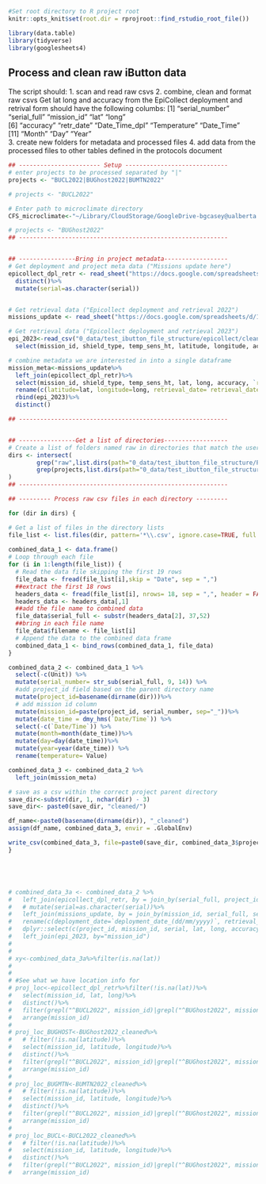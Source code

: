 ```r
#Set root directory to R project root
knitr::opts_knit$set(root.dir = rprojroot::find_rstudio_root_file())
```
 
```r
library(data.table)
library(tidyverse)
library(googlesheets4)
```

## Process and clean raw iButton data

The script should:
1. scan and read raw csvs
2. combine, clean and format raw csvs
  Get lat long and accuracy from the EpiCollect deployment and retrival form
  should have the following columbs:
   [1] "serial_number" "serial_full"   "mission_id"    "lat"           "long"         
 [6] "accuracy"      "retr_date"     "Date_Time_dpl" "Temperature"   "Date_Time"    
[11] "Month"         "Day"           "Year"    
3. create new folders for metadata and processed files
4. add data from the processed files to other tables defined in the protocols document


```r

## ----------------------- Setup -----------------------------
# enter projects to be processed separated by "|"
projects <- "BUCL2022|BUGhost2022|BUMTN2022"

# projects <- "BUCL2022"

# Enter path to microclimate directory
CFS_microclimate<-"~/Library/CloudStorage/GoogleDrive-bgcasey@ualberta.ca/Shared drives/CFS_microclimate/"

# projects <- "BUGhost2022"
## -----------------------------------------------------------


## ----------------Bring in project metadata------------------
# Get deployment and project meta data ("Missions update here")
epicollect_dpl_retr <- read_sheet("https://docs.google.com/spreadsheets/d/17XlD9aDWxbF-hT_lgHHTUPqp7LcqJtmg-D2WjVK31D4/edit#gid=707838738")%>%
  distinct()%>%  
  mutate(serial=as.character(serial))


# Get retrieval data ("Epicollect deployment and retrieval 2022")
missions_update <- read_sheet("https://docs.google.com/spreadsheets/d/1k0tpoW2oyqA254Ld69-6nNeHiX_WjwS2vg5TMDDQWVY/edit#gid=266715229")

# Get retrieval data ("Epicollect deployment and retrieval 2023")
epi_2023<-read_csv("0_data/test_ibutton_file_structure/epicollect/cleaned_csv/epicollect_deployment_retrivals_20230729.csv")%>%
  select(mission_id, shield_type, temp_sens_ht, latitude, longitude, accuracy, retrieval_date, deployment_date)

# combine metadata we are interested in into a single dataframe
mission_meta<-missions_update%>%
  left_join(epicollect_dpl_retr)%>%
  select(mission_id, shield_type, temp_sens_ht, lat, long, accuracy, `retrieval_date_(dd/mm/yyyy)`, `deployment_date_(dd/mm/yyyy)`)%>%
  rename(c(latitude=lat, longitude=long, retrieval_date=`retrieval_date_(dd/mm/yyyy)`, deployment_date=`deployment_date_(dd/mm/yyyy)`))%>% 
  rbind(epi_2023)%>%
  distinct()

## -----------------------------------------------------------


## ----------------Get a list of directories------------------
# Create a list of folders named raw in directories that match the user specified projects
dirs <- intersect(
        grep("raw",list.dirs(path="0_data/test_ibutton_file_structure/Projects/",recursive=TRUE),value=TRUE),
        grep(projects,list.dirs(path="0_data/test_ibutton_file_structure/Projects/",recursive=TRUE),value=TRUE)
)
## -----------------------------------------------------------

## --------- Process raw csv files in each directory ---------

for (dir in dirs) {

# Get a list of files in the directory lists
file_list <- list.files(dir, pattern='*\\.csv', ignore.case=TRUE, full.names = TRUE, recursive = TRUE)
  
combined_data_1 <- data.frame()
# Loop through each file
for (i in 1:length(file_list)) {
  # Read the data file skipping the first 19 rows
  file_data <- fread(file_list[i],skip = "Date", sep = ",")
  ##extract the first 18 rows
  headers_data <- fread(file_list[i], nrows= 18, sep = ",", header = FALSE, fill = TRUE, blank.lines.skip = TRUE)
  headers_data <- headers_data[,1]
  ##add the file name to combined data
  file_data$serial_full <- substr(headers_data[2], 37,52)
  ##bring in each file name
  file_data$filename <- file_list[i]
  # Append the data to the combined data frame
  combined_data_1 <- bind_rows(combined_data_1, file_data)
}

combined_data_2 <- combined_data_1 %>%
  select(-c(Unit)) %>% 
  mutate(serial_number= str_sub(serial_full, 9, 14)) %>%
  #add project_id field based on the parent directory name
  mutate(project_id=basename(dirname(dir)))%>%
  # add mission id column
  mutate(mission_id=paste(project_id, serial_number, sep="_"))%>%
  mutate(date_time = dmy_hms(`Date/Time`)) %>% 
  select(-c(`Date/Time`)) %>% 
  mutate(month=month(date_time))%>%
  mutate(day=day(date_time))%>%
  mutate(year=year(date_time)) %>% 
  rename(temperature= Value)

combined_data_3 <- combined_data_2 %>%
  left_join(mission_meta)

# save as a csv within the correct project parent directory
save_dir<-substr(dir, 1, nchar(dir) - 3)
save_dir<- paste0(save_dir, "cleaned/") 

df_name<-paste0(basename(dirname(dir)), "_cleaned")
assign(df_name, combined_data_3, envir = .GlobalEnv)

write_csv(combined_data_3, file=paste0(save_dir, combined_data_3$project_id[1], "_cleaned_", format(Sys.Date(), "%Y%m%d"), ".csv"))
}





# combined_data_3a <- combined_data_2 %>%
#   left_join(epicollect_dpl_retr, by = join_by(serial_full, project_id, mission_id))%>%
#   # mutate(serial=as.character(serial))%>%  
#   left_join(missions_update, by = join_by(mission_id, serial_full, serial, project_id))%>%
#   rename(c(deployment_date=`deployment_date_(dd/mm/yyyy)`, retrieval_date=`retrieval_date_(dd/mm/yyyy)`))%>%
#   dplyr::select(c(project_id, mission_id, serial, lat, long, accuracy, temp_sens_ht, shield_type, deployment_date, retrieval_date, date_time, month, day, year, temperature))%>%
#   left_join(epi_2023, by="mission_id")
# 
# 
# xy<-combined_data_3a%>%filter(is.na(lat))
# 
# 
# #See what we have location info for
# proj_loc<-epicollect_dpl_retr%>%filter(!is.na(lat))%>%
#   select(mission_id, lat, long)%>%
#   distinct()%>%
#   filter(grepl("^BUCL2022", mission_id)|grepl("^BUGhost2022", mission_id)|grepl("^BUMTN2022", mission_id))%>%
#   arrange(mission_id)
# 
# proj_loc_BUGHOST<-BUGhost2022_cleaned%>%
#   # filter(!is.na(latitude))%>%
#   select(mission_id, latitude, longitude)%>%
#   distinct()%>%
#   filter(grepl("^BUCL2022", mission_id)|grepl("^BUGhost2022", mission_id)|grepl("^BUMTN2022", mission_id))%>%
#   arrange(mission_id)
# 
# proj_loc_BUGMTN<-BUMTN2022_cleaned%>%
#   # filter(!is.na(latitude))%>%
#   select(mission_id, latitude, longitude)%>%
#   distinct()%>%
#   filter(grepl("^BUCL2022", mission_id)|grepl("^BUGhost2022", mission_id)|grepl("^BUMTN2022", mission_id))%>%
#   arrange(mission_id)
# 
# proj_loc_BUCL<-BUCL2022_cleaned%>%
#   # filter(!is.na(latitude))%>%
#   select(mission_id, latitude, longitude)%>%
#   distinct()%>%
#   filter(grepl("^BUCL2022", mission_id)|grepl("^BUGhost2022", mission_id)|grepl("^BUMTN2022", mission_id))%>%
#   arrange(mission_id)


```


